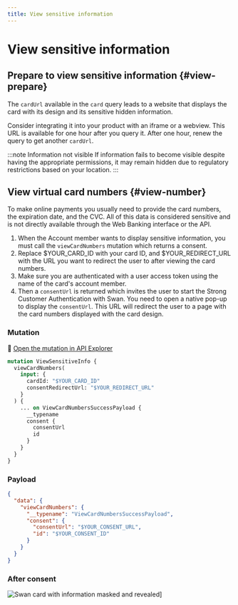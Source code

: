 ```yaml
---
title: View sensitive information
---
```


# View sensitive information

## Prepare to view sensitive information {#view-prepare}

The `cardUrl` available in the `card` query leads to a website that displays the card with its design and its sensitive hidden information.

Consider integrating it into your product with an iframe or a webview.
This URL is available for one hour after you query it.
After one hour, renew the query to get another `cardUrl`.

:::note Information not visible
If information fails to become visible despite having the appropriate permissions, it may remain hidden due to regulatory restrictions based on your location.
:::

## View virtual card numbers {#view-number}

To make online payments you usually need to provide the card numbers, the expiration date, and the CVC.
All of this data is considered sensitive and is not directly available through the Web Banking interface or the API.

1. When the Account member wants to display sensitive information, you must call the `viewCardNumbers` mutation which returns a consent.
1. Replace $YOUR_CARD_ID with your card ID, and $YOUR_REDIRECT_URL with the URL you want to redirect the user to after viewing the card numbers.
1. Make sure you are authenticated with a user access token using the name of the card's account member.
1. Then a `consentUrl` is returned which invites the user to start the Strong Customer Authentication with Swan. You need to open a native pop-up to display the `consentUrl`. This URL will redirect the user to a page with the card numbers displayed with the card design.

### Mutation

🔎 [Open the mutation in API Explorer](https://explorer.swan.io?query=bXV0YXRpb24gVmlld1NlbnNpdGl2ZUluZm8gewogIHZpZXdDYXJkTnVtYmVycygKICAgIGlucHV0OiB7IGNhcmRJZDogIiRZT1VSX0NBUkRfSUQiLCBjb25zZW50UmVkaXJlY3RVcmw6ICIkWU9VUl9SRURJUkVDVF9VUkwiIH0KICApIHsKICAgIC4uLiBvbiBWaWV3Q2FyZE51bWJlcnNTdWNjZXNzUGF5bG9hZCB7CiAgICAgIF9fdHlwZW5hbWUKICAgICAgY29uc2VudCB7CiAgICAgICAgY29uc2VudFVybAogICAgICAgIGlkCiAgICAgIH0KICAgIH0KICB9Cn0K&tab=api)

```graphql {4-5,8} showLineNumbers
mutation ViewSensitiveInfo {
  viewCardNumbers(
    input: {
      cardId: "$YOUR_CARD_ID"
      consentRedirectUrl: "$YOUR_REDIRECT_URL"
    }
  ) {
    ... on ViewCardNumbersSuccessPayload {
      __typename
      consent {
        consentUrl
        id
      }
    }
  }
}
```

### Payload

```json {6-7} showLineNumbers
{
  "data": {
    "viewCardNumbers": {
      "__typename": "ViewCardNumbersSuccessPayload",
      "consent": {
        "consentUrl": "$YOUR_CONSENT_URL",
        "id": "$YOUR_CONSENT_ID"
      }
    }
  }
}
```

### After consent


<AfterConsent />

![Swan card with information masked and revealed](../../../images/topics/cards/cards-view-info.png)]